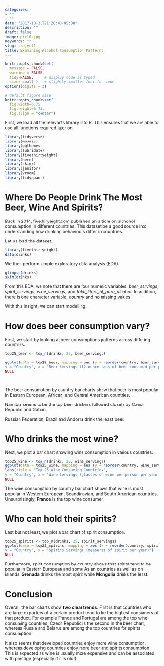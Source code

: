 ```yaml
---
categories:
- ""
- ""
date: "2017-10-31T21:28:43-05:00"
description: ""
draft: false
image: pic10.jpg
keywords: ""
slug: project1
title: Examining Alcohol Consumption Patterns
---
```



```r
knitr::opts_chunk$set(
  message = FALSE, 
  warning = FALSE, 
  tidy=FALSE,     # display code as typed
  size="small")   # slightly smaller font for code
options(digits = 3)

# default figure size
knitr::opts_chunk$set(
  fig.width=6.75, 
  fig.height=6.75,
  fig.align = "center")
```

First, we load all the relevants library into R. This ensures that we are able to use all functions required later on. 

```r
library(tidyverse)
library(mosaic)
library(ggthemes)
library(lubridate)
library(fivethirtyeight)
library(here)
library(skimr)
library(janitor)
library(vroom)
library(tidyquant)
```



# Where Do People Drink The Most Beer, Wine And Spirits?

Back in 2014, [fivethiryeight.com](https://fivethirtyeight.com/features/dear-mona-followup-where-do-people-drink-the-most-beer-wine-and-spirits/) published an article on alchohol consumption in different countries. This dataset be a good source into understanding how drinking behaviours differ in countries.


Let us load the dataset.

```r
library(fivethirtyeight)
data(drinks)

```

We then perform simple exploratory data analysis (EDA).

```r

glimpse(drinks)
skim(drinks)
```




From this EDA, we note that there are four numeric variables: *beer_servings*, *spirit_servings*, *wine_servings*, and *total_liters_of_pure_alcohol*.  In addition, there is one character variable, *country* and no missing values.


With this insight, we can start modelling. 

# How does beer consumption vary?

First, we start by looking at beer consumptions patterns across differing countries.


```r
top25_beer <- top_n(drinks, 25, beer_servings)

ggplot(data = top25_beer, mapping = aes (y = reorder(country, beer_servings), x = beer_servings)) + geom_col(fill='beige') + labs(title = "Who drinks the most beer?", subtitle = "Top 25 Beer Consuming Countries",
y = "Country", x = "Beer Servings (12-ounce cans of beer consumed per person)") +
NULL

  
```


The beer consumption by country bar charts show that beer is  most popular in Eastern European, African, and Central American countries. 

Namibia seems to be the top beer drinkers followed closely by Czech Republic and Gabon. 

Russian Federation, Brazil and Andorra drink the least beer.

# Who drinks the most wine?

Next, we plot a bar chart showing wine consumption in various countries.


```r
top25_wine <- top_n(drinks, 25, wine_servings)
ggplot(data = top25_wine, mapping = aes (y = reorder(country, wine_servings), x = wine_servings)) +   geom_col(fill='pink') +
labs(title = "Top 25 Wine Consuming Countries",
y = "Country", x = "Wine Servings (glasses of wine per person per year)") +
NULL

```

The wine consumption by country bar chart shows that wine is most popular in Western European, Scandinavian, and South American countries. Unsurprisingly, **France** is the top wine consumer.

# Who can hold their spirits?

Last but not least, we plot a bar chart of spirit consumption.


```r
top25_spirits <- top_n(drinks, 25, spirit_servings)
ggplot(data = top25_spirits, mapping = aes (y = reorder(country, spirit_servings), x = spirit_servings)) + geom_col(fill='light green') + labs(title = "Top 25 Spirits Consuming Countries",
y = "Country", x = "Spirits Servings (measures of spirit per year)") +
NULL

```


Furthermore, spirit consumption by country shows that spirits tend to be popular in Eastern European and some Asian countries as well as on islands. **Grenada** drinks the most spirit while **Mongolia** drinks the least.

# Conclusion

Overall, the bar charts show **two clear trends**. First is that countries who are large exporters of a certain product tend to be the highest consumers of that product. For example France and Portugal are among the top wine consuming countries, Czech Republic is the second in the beer chart, whereas Russia and Belarus are among the top countries for spirits consumption. 

It also seems that developed countries enjoy more wine consumption, whereas developing countries enjoy more beer and spirits consumption. This is expected as wine is usually more expensive and can be associated with prestige (especially if it is old!)

